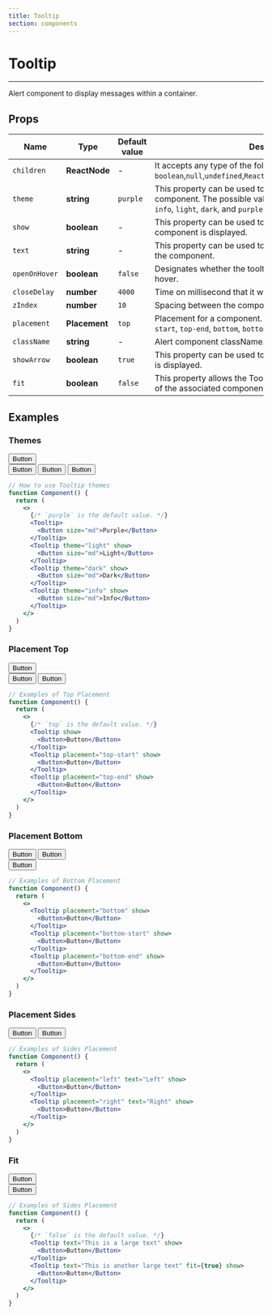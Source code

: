 ```yaml
---
title: Tooltip
section: components
---
```



# Tooltip

---

Alert component to display messages within a container.

## Props

| Name          | Type          | Default value | Description                                                                                                                                        |
| ------------- | ------------- | ------------- | -------------------------------------------------------------------------------------------------------------------------------------------------- |
| `children`    | **ReactNode** | -             | It accepts any type of the followins `boolean`,`null`,`undefined`,`ReactFragment`,`ReactPortal`,`ReactChild`                                       |
| `theme`       | **string**    | `purple`      | This property can be used to set the theme of the component. The possible values for the theme property are `info`, `light`, `dark`, and `purple`. |
| `show`        | **boolean**   | -             | This property can be used to control whether or not the component is displayed.                                                                    |
| `text`        | **string**    | -             | This property can be used to set the text that is displayed by the component.                                                                      |
| `openOnHover` | **boolean**   | `false`       | Designates whether the tooltip should open on activator hover.                                                                                     |
| `closeDelay`  | **number**    | `4000`        | Time on millisecond that it will take to close the tooltip.                                                                                        |
| `zIndex`      | **number**    | `10`          | Spacing between the component and the floating tooltip.                                                                                            |
| `placement`   | **Placement** | `top`         | Placement for a component. Available options are `top`, `top-start`, `top-end`, `bottom`, `bottom-start`, `bottom-end`, `left`, `right`.           |
| `className`   | **string**    | -             | Alert component className.                                                                                                                         |
| `showArrow`   | **boolean**   | `true`        | This property can be used to control whether or not an arrow is displayed.                                                                         |
| `fit`         | **boolean**   | `false`       | This property allows the Tooltip to be adjusted to the length of the associated component.                                                         |

## Examples

### Themes

<Demo title="Themes for Tooltip" background={colors.bgGrey}>
  <Flexbox
    display="flex"
    justifyContent="space-evenly"
    flex-direction="column"
    alignItems="center"
    wrap="wrap"
  >
    <div style={{ display: 'flex', flexDirection: 'column', gap: '80px' }}>
      <div style={{ marginTop: '50px' }}>
        <Tooltip theme="light" text="Light Theme" show>
          <Button size="md">Button</Button>
        </Tooltip>
      </div>
      <Tooltip theme="dark" text="Dark Theme" show>
        <Button size="md">Button</Button>
      </Tooltip>
      <Tooltip theme="purple" text="Purple Theme" show>
        <Button size="md">Button</Button>
      </Tooltip>
      <Tooltip theme="info" text="Info Theme" show>
        <Button size="md">Button</Button>
      </Tooltip>
    </div>
  </Flexbox>
</Demo>

```jsx
// How to use Tooltip themes
function Component() {
  return (
    <>
      {/* `purple` is the default value. */}
      <Tooltip>
        <Button size="md">Purple</Button>
      </Tooltip>
      <Tooltip theme="light" show>
        <Button size="md">Light</Button>
      </Tooltip>
      <Tooltip theme="dark" show>
        <Button size="md">Dark</Button>
      </Tooltip>
      <Tooltip theme="info" show>
        <Button size="md">Info</Button>
      </Tooltip>
    </>
  )
}
```

### Placement Top

<Demo title="Types of top placement" background={colors.bgGrey}>
  <Flexbox
    display="flex"
    justifyContent="center"
    alignItems="center"
    wrap="wrap"
  >
    <Flexbox flex-direction="column">
      <div style={{ display: 'flex', flexDirection: 'column', gap: '70px' }}>
        <div style={{ marginTop: '50px' }}>
          <Tooltip placement="top" text="Top" show>
            <Button size="md">Button</Button>
          </Tooltip>
        </div>
        <Tooltip placement="top-start" text="Top-start" show>
          <Button size="md">Button</Button>
        </Tooltip>
        <Tooltip placement="top-end" text="Top-end" show>
          <Button size="md">Button</Button>
        </Tooltip>
      </div>
    </Flexbox>
  </Flexbox>
</Demo>

```jsx
// Examples of Top Placement
function Component() {
  return (
    <>
      {/* `top` is the default value. */}
      <Tooltip show>
        <Button>Button</Button>
      </Tooltip>
      <Tooltip placement="top-start" show>
        <Button>Button</Button>
      </Tooltip>
      <Tooltip placement="top-end" show>
        <Button>Button</Button>
      </Tooltip>
    </>
  )
}
```

### Placement Bottom

<Demo title="Types of bottom placement" background={colors.bgGrey}>
  <Flexbox
    display="flex"
    justifyContent="center"
    alignItems="center"
    wrap="wrap"
  >
    <Flexbox flex-direction="column">
      <div style={{ display: 'flex', flexDirection: 'column', gap: '70px' }}>
        <Tooltip placement="bottom" text="Bottom" show>
          <Button size="md">Button</Button>
        </Tooltip>
        <Tooltip placement="bottom-start" text="Bottom-start" show>
          <Button size="md">Button</Button>
        </Tooltip>
        <div style={{ marginBottom: '50px' }}>
          <Tooltip placement="bottom-end" text="Botton-end" show>
            <Button size="md">Button</Button>
          </Tooltip>
        </div>
      </div>
    </Flexbox>
  </Flexbox>
</Demo>

```jsx
// Examples of Bottom Placement
function Component() {
  return (
    <>
      <Tooltip placement="bottom" show>
        <Button>Button</Button>
      </Tooltip>
      <Tooltip placement="bottom-start" show>
        <Button>Button</Button>
      </Tooltip>
      <Tooltip placement="bottom-end" show>
        <Button>Button</Button>
      </Tooltip>
    </>
  )
}
```

### Placement Sides

<Demo title="Types of sides placement" background={colors.bgGrey}>
  <Flexbox
    display="flex"
    justifyContent="center"
    alignItems="center"
    wrap="wrap"
  >
    <Flexbox flex-direction="column">
      <div style={{ display: 'flex', flexDirection: 'column', gap: '20px' }}>
        <Tooltip placement="left" text="Left" show>
          <Button size="md">Button</Button>
        </Tooltip>
        <Tooltip placement="right" text="Right" show>
          <Button size="md">Button</Button>
        </Tooltip>
      </div>
    </Flexbox>
  </Flexbox>
</Demo>

```jsx
// Examples of Sides Placement
function Component() {
  return (
    <>
      <Tooltip placement="left" text="Left" show>
        <Button>Button</Button>
      </Tooltip>
      <Tooltip placement="right" text="Right" show>
        <Button>Button</Button>
      </Tooltip>
    </>
  )
}
```

### Fit

<Demo title="Fit property" background={colors.bgGrey}>
  <Flexbox
    display="flex"
    justifyContent="center"
    alignItems="center"
    wrap="wrap"
  >
    <Flexbox flex-direction="column">
      <div style={{ display: 'flex', flexDirection: 'column', gap: '110px' }}>
        <div style={{ marginTop: '50px' }}>
          <Tooltip text="This is a large text" show>
            <Button size="md">Button</Button>
          </Tooltip>
        </div>
        <Tooltip text="This is another large text" fit={true} show>
          <Button size="md">Button</Button>
        </Tooltip>
      </div>
    </Flexbox>
  </Flexbox>
</Demo>

```jsx
// Examples of Sides Placement
function Component() {
  return (
    <>
      {/* `false` is the default value. */}
      <Tooltip text="This is a large text" show>
        <Button>Button</Button>
      </Tooltip>
      <Tooltip text="This is another large text" fit={true} show>
        <Button>Button</Button>
      </Tooltip>
    </>
  )
}
```

